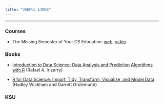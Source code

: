 ```yaml
---
title: "USEFUL LINKS"
---
```


---

### Courses

* The Missing Semester of Your CS Education: [web](https://missing.csail.mit.edu/), [video](https://www.youtube.com/channel/UCuXy5tCgEninup9cGplbiFw)


### Books

* [Introduction to Data Science: Data Analysis and Prediction Algorithms with R](https://rafalab.github.io/dsbook/) (Rafael A. Irizarry)

* [R for Data Science: Import, Tidy, Transform, Visualize, and Model Data](https://r4ds.had.co.nz) (Hadley Wickham and Garrett Grolemund)

### KSU